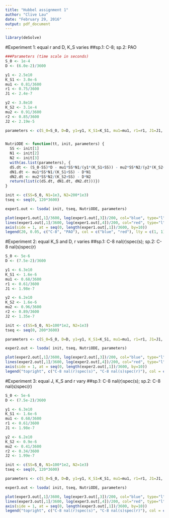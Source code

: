 ```yaml
---
title: "Hubbel assignment 1"
author: "Clive Lau"
date: "February 29, 2016"
output: pdf_document
---
```



```r
library(deSolve)
```

#Experiment 1: equal r and D, K_S varies
##sp.1: C-8; sp.2: PAO
```r
###Parameters (time scale in seconds)
S_0 <- 1e-4
D <- (6.0e-2)/3600

y1 <- 2.5e10
K_S1 <- 3.0e-6
mu1 <- 0.81/3600
r1 <- 0.75/3600
J1 <- 2.4e-7

y2 <- 3.8e10
K_S2 <- 3.1e-4
mu2 <- 0.91/3600
r2 <- 0.85/3600
J2 <- 2.19e-5

parameters <- c(S_0=S_0, D=D, y1=y1, K_S1=K_S1, mu1=mu1, r1=r1, J1=J1, y2=y2, K_S2=K_S2, mu2=mu2, r2=r2, J2=J2)


NutriODE <- function(tt, init, parameters) {
  SS <- init[1]
  N1 <- init[2]
  N2 <- init[3]
  with(as.list(parameters), {
  dS.dt <- (S_0-SS)*D - mu1*SS*N1/(y1*(K_S1+SS)) - mu2*SS*N2/(y2*(K_S2+SS))
  dN1.dt <- mu1*SS*N1/(K_S1+SS) - D*N1
  dN2.dt <- mu2*SS*N2/(K_S2+SS) - D*N2
  return(list(c(dS.dt, dN1.dt, dN2.dt)))})
}

init <- c(SS=S_0, N1=1e3, N2=200*1e3)
tseq <- seq(0, 120*3600)

exper1.out <- lsoda( init, tseq, NutriODE, parameters)

plot(exper1.out[,1]/3600, log(exper1.out[,3])/200, col="blue", type="l", ylim = c(0.03, 0.08), xaxt = "n", xlab = "Time(hours)", ylab = "Log cells/ml")
lines(exper1.out[,1]/3600, log(exper1.out[,4])/200, col="red", type="l")
axis(side = 1, at = seq(0, length(exper1.out[,1])/3600, by=10))
legend(20, 0.05, c("C-8", "PAO"), col = c("blue", "red"), lty = c(1, 1))
```

#Experiment 2: equal K_S and D, r varies
##sp.1: C-8 nal(r)spec(s); sp.2: C-8 nal(s)spec(r)
```r
S_0 <- 5e-6
D <- (7.5e-2)/3600

y1 <- 6.3e10
K_S1 <- 1.6e-6
mu1 <- 0.68/3600
r1 <- 0.61/3600
J1 <- 1.98e-7

y2 <- 6.2e10
K_S2 <- 1.6e-6
mu2 <- 0.96/3600
r2 <- 0.89/3600
J2 <- 1.35e-7

init <- c(SS=S_0, N1=100*1e2, N2=1e3)
tseq <- seq(0, 200*3600)

parameters <- c(S_0=S_0, D=D, y1=y1, K_S1=K_S1, mu1=mu1, r1=r1, J1=J1, y2=y2, K_S2=K_S2, mu2=mu2, r2=r2, J2=J2)

exper2.out <- lsoda( init, tseq, NutriODE, parameters)

plot(exper2.out[,1]/3600, log(exper2.out[,3])/200, col="blue", type="l", ylim = c(0.03, 0.08), xaxt = "n", xlab = "Time(hours)", ylab = "Log cells/ml")
lines(exper2.out[,1]/3600, log(exper2.out[,4])/200, col="red", type="l")
axis(side = 1, at = seq(0, length(exper2.out[,1])/3600, by=10))
legend("topright", c("C-8 nal(r)spec(s)", "C-8 nal(s)spec(r)"), col = c("blue", "red"), lty = c(1, 1), cex = 0.75)
```

#Experiment 3: equal J, K_S and r vary
##sp.1: C-8 nal(r)spec(s); sp.2: C-8 nal(s)spec(r)
```r
S_0 <- 5e-6
D <- (7.5e-2)/3600

y1 <- 6.3e10
K_S1 <- 1.6e-6
mu1 <- 0.68/3600
r1 <- 0.61/3600
J1 <- 1.98e-7

y2 <- 6.2e10
K_S2 <- 0.9e-6
mu2 <- 0.41/3600
r2 <- 0.34/3600
J2 <- 1.99e-7

init <- c(SS=S_0, N1=100*1e2, N2=1e3)
tseq <- seq(0, 120*3600)

parameters <- c(S_0=S_0, D=D, y1=y1, K_S1=K_S1, mu1=mu1, r1=r1, J1=J1, y2=y2, K_S2=K_S2, mu2=mu2, r2=r2, J2=J2)

exper3.out <- lsoda( init, tseq, NutriODE, parameters)

plot(exper3.out[,1]/3600, log(exper3.out[,3])/200, col="blue", type="l", ylim = c(0.03, 0.08), xaxt = "n", xlab = "Time(hours)", ylab = "Log cells/ml")
lines(exper3.out[,1]/3600, log(exper3.out[,4])/200, col="red", type="l")
axis(side = 1, at = seq(0, length(exper3.out[,1])/3600, by=10))
legend("topright", c("C-8 nal(r)spec(s)", "C-8 nal(s)spec(r)"), col = c("blue", "red"), lty = c(1, 1), cex = 0.75)
```

